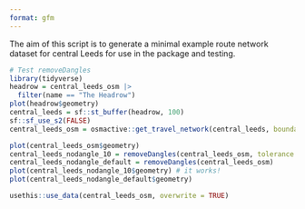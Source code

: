 ```yaml
---
format: gfm
---
```


The aim of this script is to generate a minimal example route network dataset for central Leeds for use in the package and testing.

```r
# Test removeDangles
library(tidyverse)
headrow = central_leeds_osm |> 
  filter(name == "The Headrow")
plot(headrow$geometry)
central_leeds = sf::st_buffer(headrow, 100)
sf::sf_use_s2(FALSE)
central_leeds_osm = osmactive::get_travel_network(central_leeds, boundary = central_leeds, boundary_type = "clipsrc")

plot(central_leeds_osm$geometry)
central_leeds_nodangle_10 = removeDangles(central_leeds_osm, tolerance = 10)
central_leeds_nodangle_default = removeDangles(central_leeds_osm)
plot(central_leeds_nodangle_10$geometry) # it works!
plot(central_leeds_nodangle_default$geometry)

usethis::use_data(central_leeds_osm, overwrite = TRUE)

```